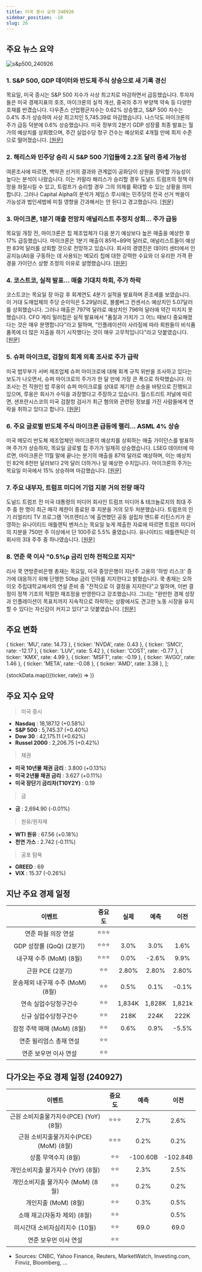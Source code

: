 ```yaml
---
title: 미국 증시 요약 240926
sidebar_position: -18
slug: 26
---
```


## 주요 뉴스 요약

![s&p500_240926](/map/240926.png)

### 1. **S&P 500, GDP 데이터와 반도체 주식 상승으로 새 기록 경신**

목요일, 미국 증시는 S&P 500 지수가 사상 최고치로 마감하면서 급등했습니다. 투자자들은 미국 경제지표의 호조, 마이크론의 실적 개선, 중국의 추가 부양책 약속 등 다양한 호재를 반겼습니다. 다우존스 산업평균지수는 0.62% 상승했고, S&P 500 지수는 0.4% 추가 상승하여 사상 최고치인 5,745.39로 마감했습니다. 나스닥도 마이크론의 주가 급등 덕분에 0.6% 상승했습니다. 미국 정부의 2분기 GDP 성장률 최종 발표는 월가의 예상치를 상회했으며, 주간 실업수당 청구 건수는 예상외로 4개월 만에 최저 수준으로 떨어졌습니다. [[원문]](https://finance.yahoo.com/news/live/stock-market-today-sp-500-clinches-fresh-record-amid-gdp-data-chip-stock-gains-200242008.html)

### 2. **해리스와 민주당 승리 시 S&P 500 기업들에 2.2조 달러 증세 가능성**

여론조사에 따르면, 백악관 선거의 결과와 관계없이 공화당이 상원을 장악할 가능성이 높다는 분석이 나왔습니다. 이는 카말라 해리스가 승리할 경우 도널드 트럼프의 정책 야망을 좌절시킬 수 있고, 트럼프가 승리할 경우 그의 의제를 확대할 수 있는 상황을 의미합니다. 그러나 Capital Alpha의 분석가 제임스 루시에는 민주당의 전국 선거 싹쓸이 가능성과 법인세법에 미칠 영향을 간과해서는 안 된다고 경고했습니다. [[원문]](https://www.marketwatch.com/story/harris-dem-sweep-could-mean-a-2-2-trillion-tax-hike-for-s-p-500-companies-44a73f38?mod=home-page)

### 3. **마이크론, 1분기 매출 전망치 애널리스트 추정치 상회... 주가 급등**

목요일 개장 전, 마이크론은 칩 제조업체가 다음 분기 예상보다 높은 매출을 예상한 후 17% 급등했습니다. 마이크론은 1분기 매출이 85억~89억 달러로, 애널리스트들이 예상한 83억 달러를 상회할 것으로 전망하고 있습니다. 회사의 경영진은 데이터 센터에서 인공지능(AI)을 구동하는 데 사용되는 메모리 칩에 대한 강력한 수요와 더 유리한 가격 환경을 가이던스 상향 조정의 이유로 설명했습니다. [[원문]](https://finance.yahoo.com/news/micron-stock-soars-as-q1-revenue-forecast-tops-analyst-estimates-123207244.html)

### 4. **코스트코, 실적 발표... 매출 기대치 하회, 주가 하락**

코스트코는 목요일 장 마감 후 회계연도 4분기 실적을 발표하며 혼조세를 보였습니다. 이 거대 도매업체의 주당 순이익은 5.29달러로, 블룸버그 컨센서스 예상치인 5.07달러를 상회했습니다. 그러나 매출은 797억 달러로 예상치인 796억 달러에 약간 미치지 못했습니다. CFO 게리 밀러칩은 실적 발표에서 "품질과 가치가 그 어느 때보다 중요해졌다는 것은 매우 분명합니다"라고 말하며, "인플레이션이 사라짐에 따라 회원들이 비식품 품목에 더 많은 지출을 하기 시작했다는 것이 매우 고무적입니다"라고 덧붙였습니다. [[원문]](https://finance.yahoo.com/news/costco-earnings-revenue-misses-stock-slips-130009969.html)

### 5. **슈퍼 마이크로, 검찰의 회계 의혹 조사로 주가 급락**

미국 법무부가 서버 제조업체 슈퍼 마이크로에 대해 회계 규칙 위반을 조사하고 있다는 보도가 나오면서, 슈퍼 마이크로의 주가가 한 달 만에 가장 큰 폭으로 하락했습니다. 이 조사는 전 직원인 밥 루옹이 슈퍼 마이크로를 상대로 제기한 소송을 바탕으로 진행되고 있으며, 루옹은 회사가 수익을 과장했다고 주장하고 있습니다. 월스트리트 저널에 따르면, 샌프란시스코의 미국 검찰청 검사가 최근 혐의와 관련된 정보를 가진 사람들에게 연락을 취하고 있다고 합니다. [[원문]](https://www.bloomberg.com/news/articles/2024-09-26/super-micro-probed-by-us-following-hindenburg-report-wsj-says)

### 6. **주요 글로벌 반도체 주식 마이크론 급등에 랠리... ASML 4% 상승**

미국 메모리 반도체 제조업체인 마이크론이 예상치를 상회하는 매출 가이던스를 발표하며 주가가 상승하자, 목요일 글로벌 칩 주가가 일제히 상승했습니다. LSEG 데이터에 따르면, 마이크론은 11월 말에 끝나는 분기의 매출을 87억 달러로 예상하며, 이는 예상치인 82억 8천만 달러보다 2억 달러 더하거나 덜 예상한 수치입니다. 마이크론의 주가는 목요일 미국에서 15% 상승하며 마감했습니다. [[원문]](https://www.cnbc.com/2024/09/26/major-global-chip-stocks-rally-on-strong-micron-forecast.html)

### 7. **주요 내부자, 트럼프 미디어 기업 지분 거의 전량 매각**

도널드 트럼프 전 미국 대통령의 미디어 회사인 트럼프 미디어 & 테크놀로지의 최대 주주 중 한 명이 최근 매각 제한이 종료된 후 지분을 거의 모두 처분했습니다. 트럼프의 인기 리얼리티 TV 프로그램 '어프렌티스'에 출연했던 공동 설립자 앤드류 리틴스키가 운영하는 유나이티드 애틀랜틱 벤처스는 목요일 늦게 제출한 자료에 따르면 트럼프 미디어의 지분을 750만 주 이상에서 단 100주로 5.5% 줄였습니다. 유나이티드 애틀랜틱은 이 회사의 3대 주주 중 하나였습니다. [[원문]](https://finance.yahoo.com/news/insider-reduces-major-stake-trumps-204419777.html)

### 8. **연준 쿡 이사 "0.5%p 금리 인하 전적으로 지지"**

리사 쿡 연방준비은행 총재는 목요일, 미국 중앙은행이 지난주 고용의 '하방 리스크' 증가에 대응하기 위해 단행한 50bp 금리 인하를 지지한다고 밝혔습니다. 쿡 총재는 오하이오 주립대학교에서의 연설 준비 중 "전적으로 이 결정을 지지한다"고 말하며, 이번 결정이 정책 기조의 적절한 재조정을 반영한다고 강조했습니다. 그녀는 "완만한 경제 성장과 인플레이션이 목표치까지 지속적으로 하락하는 상황에서도 견고한 노동 시장을 유지할 수 있다는 자신감이 커지고 있다"고 덧붙였습니다. [[원문]](https://www.reuters.com/markets/us/feds-cook-says-she-wholeheartedly-supported-half-point-rate-cut-2024-09-26/)

## 주요 변화

  { ticker: 'MU', rate: 14.73 },
  { ticker: 'NVDA', rate: 0.43 },
  { ticker: 'SMCI', rate: -12.17 },
  { ticker: 'LUV', rate: 5.42 },
  { ticker: 'COST', rate: -0.77 },
  { ticker: 'KMX', rate: 4.99 },
  { ticker: 'MSFT', rate: -0.19 },
  { ticker: 'AVGO', rate: 1.46 },
  { ticker: 'META', rate: -0.08 },
  { ticker: 'AMD', rate: 3.38 },
];

{stockData.map(({ticker, rate}) => <StockCardMini key={ticker} ticker={ticker} rate={rate}></StockCardMini>)}

## 주요 지수 요약

> 미국 증시

- **Nasdaq** : 18,187.12 (+0.58%)
- **S&P 500** : 5,745.37 (+0.40%)
- **Dow 30** : 42,175.11 (+0.62%)
- **Russel 2000** : 2,206.75 (+0.42%)

> 채권

- **미국 10년물 채권 금리** : 3.800 (+0.13%)
- **미국 2년물 채권 금리** : 3.627 (+0.11%)
- **미국 장단기 금리차(T10Y2Y)** : 0.19

> 금

- **금** : 2,694.90 (-0.01%)

> 원유/원자재

- **WTI 원유** : 67.56 (+0.18%)
- **천연 가스** : 2.742 (-0.11%)

> 공포 탐욕

- **GREED** : 69
- **VIX** : 15.37 (-0.26%)

## 지난 주요 경제 일정

|              이벤트              | 중요도 |  실제  |  예측  |  이전  |
| :------------------------------: | :----: | :----: | :----: | :----: |
|       연준 파월 의장 연설        | ⭐⭐⭐ |        |        |        |
|     GDP 성장률 (QoQ) (2분기)     | ⭐⭐⭐ |  3.0%  |  3.0%  |  1.6%  |
|     내구재 수주 (MoM) (8월)      | ⭐⭐⭐ |  0.0%  | -2.6%  |  9.9%  |
|         근원 PCE (2분기)         |  ⭐⭐  | 2.80%  | 2.80%  | 2.80%  |
| 운송제외 내구재 수주 (MoM) (8월) |  ⭐⭐  |  0.5%  |  0.1%  | -0.1%  |
|      연속 실업수당청구건수       |  ⭐⭐  | 1,834K | 1,828K | 1,821k |
|      신규 실업수당청구건수       |  ⭐⭐  |  218K  |  224K  |  222K  |
|    잠정 주택 매매 (MoM) (8월)    |  ⭐⭐  |  0.6%  |  0.9%  | -5.5%  |
|     연준 윌리엄스 총재 연설      |  ⭐⭐  |        |        |        |
|      연준 보우먼 이사 연설       |  ⭐⭐  |        |        |        |

## 다가오는 주요 경제 일정 (240927)

|                 이벤트                 | 중요도 |   예측   |   이전   |
| :------------------------------------: | :----: | :------: | :------: |
| 근원 소비지출물가지수(PCE) (YoY) (8월) | ⭐⭐⭐ |   2.7%   |   2.6%   |
| 근원 소비지출물가지수(PCE) (MoM) (8월) | ⭐⭐⭐ |   0.2%   |   0.2%   |
|          상품 무역수지 (8월)           |  ⭐⭐  | -100.60B | -102.84B |
|   개인소비지출 물가지수 (YoY) (8월)    |  ⭐⭐  |   2.3%   |   2.5%   |
|   개인소비지출 물가지수 (MoM) (8월)    |  ⭐⭐  |   0.2%   |   0.2%   |
|          개인지출 (MoM) (8월)          |  ⭐⭐  |   0.3%   |   0.5%   |
|      소매 재고(자동차 제외) (8월)      |  ⭐⭐  |          |   0.5%   |
|     미시간대 소비자심리지수 (10월)     |  ⭐⭐  |   69.0   |   69.0   |
|         연준 보우먼 이사 연설          |  ⭐⭐  |          |          |

- Sources: CNBC, Yahoo Finance, Reuters, MarketWatch, Investing.com, Finviz, Bloomberg, ...
